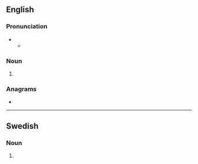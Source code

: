 ==English==

===Pronunciation===
* {{IPA|en|/spɹɪts/}}
** {{audio|en|LL-Q1860 (eng)-Vealhurl-sprits.wav|Audio (UK)}}

===Noun===
{{head|en|noun form}}

# {{plural of|en|sprit}}

===Anagrams===
* {{anagrams|en|a=iprsst|spirts|stirps|strips}}

----

==Swedish==

===Noun===
{{head|sv|noun form}}

# {{sv-noun-form-indef-gen|sprit}}